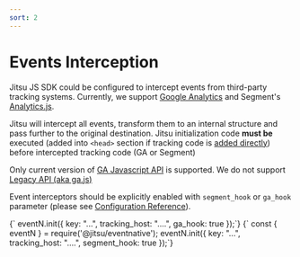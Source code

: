 ```yaml
---
sort: 2
---
```




# Events Interception

Jitsu JS SDK could be configured to intercept events from third-party tracking systems. Currently, we support [Google Analytics](https://developers.google.com/analytics/devguides/collection/analyticsjs) and Segment's [Analytics.js](https://segment.com/docs/connections/sources/catalog/libraries/website/javascript/).

Jitsu will intercept all events, transform them to an internal structure and pass further to the original destination. Jitsu initialization code **must be** executed (added into `<head>` section if tracking code is [added directly](/docs/sending-data/javascript-reference/#quickstart)) before intercepted tracking code (GA or Segment)


<Hint>
    Only current version of <a href="https://developers.google.com/analytics/devguides/collection/analyticsjs">GA Javascript API</a> is supported.
    We do not support <a href="https://developers.google.com/analytics/devguides/collection/gajs">Legacy API (aka ga.js)</a>
</Hint>

Event interceptors should be explicitly enabled with `segment_hook` or `ga_hook` parameter (please see [Configuration Reference](/docs/sending-data/javascript-reference/initialization-parameters)).

<CodeInTabs>
    <CodeTab title="Intercept Google Analytics Events" lang="javascript">
        {`
        eventN.init({
            key: "...",
            tracking_host: "....",
            ga_hook: true
        });`}
    </CodeTab>
    <CodeTab title="Intercept Segment Event" lang="javascript">
        {`
        const { eventN } = require('@jitsu/eventnative');
        eventN.init({
            key: "...",
            tracking_host: "....",
            segment_hook: true
        });`}
    </CodeTab>
</CodeInTabs>